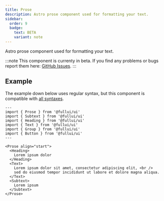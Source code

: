 ```yaml
---
title: Prose
description: Astro prose component used for formatting your text.
sidebar:
  order: 9
  badge:
    text: BETA
    variant: note
---
```


Astro prose component used for formatting your text.

:::note
This component is currenty in beta.
If you find any problems or bugs report them here: [GitHub Issues](https://github.com/fullui/ui/issues).
:::

## Example
The example down below uses regular syntax, but this component is compatible with [all syntaxes](/guides/components#syntax).

```astro live
---
import { Prose } from '@fullui/ui'
import { Subtext } from '@fullui/ui'
import { Heading } from '@fullui/ui'
import { Text } from '@fullui/ui'
import { Group } from '@fullui/ui'
import { Button } from '@fullui/ui'
---

<Prose align="start">
  <Heading>
    Lorem ipsum dolor
  </Heading>
  <Text>
    Lorem ipsum dolor sit amet, consectetur adipiscing elit, <br />
    sed do eiusmod tempor incididunt ut labore et dolore magna aliqua.
  </Text>
  <Subtext>
    Lorem ipsum
  </Subtext>
</Prose>
```